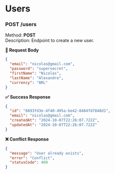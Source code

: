 # Users

### POST /users

Method: **POST**  
Description: Endpoint to create a new user.

**📄 Request Body**

```json
{
  "email": "nicolas@gmail.com",
  "password": "supersecret",
  "firstName": "Nicolas",
  "lastName": "Alexandre",
  "currency": "BRL"
}
```

**✅ Success Response**

```json
{
  "id": "8693fd3e-4f40-495a-be42-8484fd7848d1",
  "email": "nicolas@gmail.com",
  "createdAt": "2024-10-07T22:26:07.722Z",
  "updatedAt": "2024-10-07T22:26:07.722Z"
}
```

**❌ Conflict Response**

```json
{
  "message": "User already exists",
  "error": "Conflict",
  "statusCode": 409
}
```
